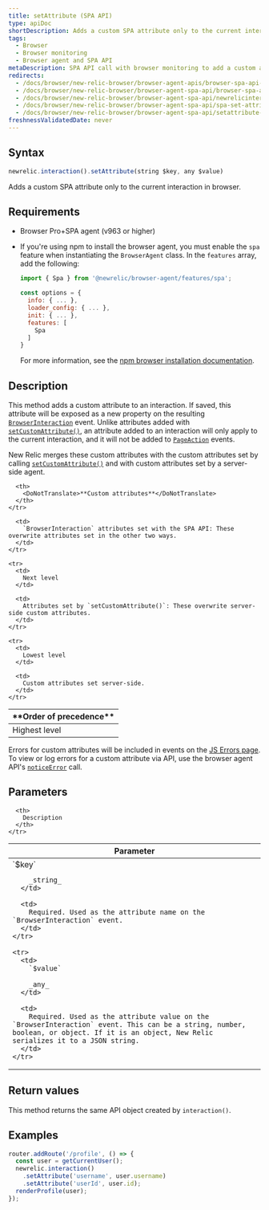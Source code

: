 ```yaml
---
title: setAttribute (SPA API)
type: apiDoc
shortDescription: Adds a custom SPA attribute only to the current interaction in browser.
tags:
  - Browser
  - Browser monitoring
  - Browser agent and SPA API
metaDescription: SPA API call with browser monitoring to add a custom attribute only to the current interaction.
redirects:
  - /docs/browser/new-relic-browser/browser-agent-apis/browser-spa-api-newrelicinteractionsetattribute
  - /docs/browser/new-relic-browser/browser-agent-spa-api/browser-spa-api-newrelicinteractionsetattribute
  - /docs/browser/new-relic-browser/browser-agent-spa-api/newrelicinteractionsetattribute-browser-spa-agent-api
  - /docs/browser/new-relic-browser/browser-agent-spa-api/spa-set-attribute
  - /docs/browser/new-relic-browser/browser-agent-spa-api/setattribute-browser-spa-api
freshnessValidatedDate: never
---
```



## Syntax

```js
newrelic.interaction().setAttribute(string $key, any $value)
```

Adds a custom SPA attribute only to the current interaction in browser.

## Requirements

* Browser Pro+SPA agent (v963 or higher)
* If you're using npm to install the browser agent, you must enable the `spa` feature when instantiating the `BrowserAgent` class. In the `features` array, add the following:

  ```js
  import { Spa } from '@newrelic/browser-agent/features/spa';

  const options = {
    info: { ... },
    loader_config: { ... },
    init: { ... },
    features: [
      Spa
    ]
  }
  ```

  For more information, see the [npm browser installation documentation](https://www.npmjs.com/package/@newrelic/browser-agent#new-relic-browser-agent).

## Description

This method adds a custom attribute to an interaction. If saved, this attribute will be exposed as a new property on the resulting [`BrowserInteraction`](/docs/insights/explore-data/attributes/browser-default-attributes-insights#browserinteraction-attributes) event. Unlike attributes added with [`setCustomAttribute()`](/docs/browser/new-relic-browser/browser-agent-apis/browser-api-newrelicsetcustomattribute), an attribute added to an interaction will only apply to the current interaction, and it will not be added to [`PageAction`](/docs/insights/explore-data/attributes/browser-default-attributes-insights#pageaction-list) events.

New Relic merges these custom attributes with the custom attributes set by calling [`setCustomAttribute()`](/docs/browser/new-relic-browser/browser-agent-apis/browser-api-newrelicsetcustomattribute) and with custom attributes set by a server-side agent.

<table>
  <thead>
    <tr>
      <th style={{ width: "200px" }}>
        <DoNotTranslate>**Order of precedence**</DoNotTranslate>
      </th>

      <th>
        <DoNotTranslate>**Custom attributes**</DoNotTranslate>
      </th>
    </tr>
  </thead>

  <tbody>
    <tr>
      <td>
        Highest level
      </td>

      <td>
        `BrowserInteraction` attributes set with the SPA API: These overwrite attributes set in the other two ways.
      </td>
    </tr>

    <tr>
      <td>
        Next level
      </td>

      <td>
        Attributes set by `setCustomAttribute()`: These overwrite server-side custom attributes.
      </td>
    </tr>

    <tr>
      <td>
        Lowest level
      </td>

      <td>
        Custom attributes set server-side.
      </td>
    </tr>
  </tbody>
</table>

Errors for custom attributes will be included in events on the [JS Errors page](/docs/browser/new-relic-browser/browser-pro-features/javascript-errors-page-detect-analyze-errors). To view or log errors for a custom attribute via API, use the browser agent API's [`noticeError`](/docs/browser/new-relic-browser/browser-agent-spa-api/newrelicnoticeerror-browser-agent-api) call.

## Parameters

<table>
  <thead>
    <tr>
      <th width="25%">
        Parameter
      </th>

      <th>
        Description
      </th>
    </tr>
  </thead>

  <tbody>
    <tr>
      <td>
        `$key`

        _string_
      </td>

      <td>
        Required. Used as the attribute name on the `BrowserInteraction` event.
      </td>
    </tr>

    <tr>
      <td>
        `$value`

        _any_
      </td>

      <td>
        Required. Used as the attribute value on the `BrowserInteraction` event. This can be a string, number, boolean, or object. If it is an object, New Relic serializes it to a JSON string.
      </td>
    </tr>
  </tbody>
</table>

## Return values

This method returns the same API object created by `interaction()`.

## Examples

```js
router.addRoute('/profile', () => {
  const user = getCurrentUser();
  newrelic.interaction()
    .setAttribute('username', user.username)
    .setAttribute('userId', user.id);
  renderProfile(user);
});
```
